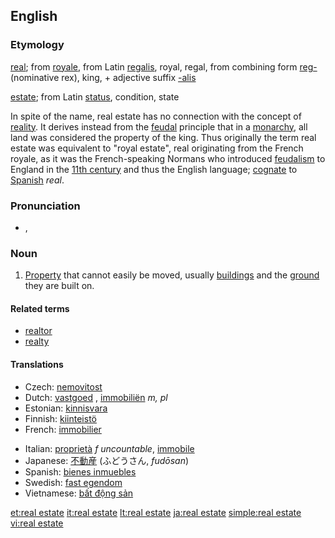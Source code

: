 {{wikipedia}}
==English==

===Etymology===
[[real]]; from {{F.}} [[royale]], from Latin [[regalis]], royal, regal, from combining form [[reg-]] (nominative rex), king, + adjective suffix [[-alis]]

[[estate]]; from Latin [[status]], condition, state

In spite of the name, real estate has no connection with the concept of [[reality]]. It derives instead from the [[feudal]] principle that in a [[monarchy]], all land was considered the property of the king. Thus originally the term real estate was equivalent to "royal estate", real originating from the French royale, as it was the French-speaking Normans who introduced [[feudalism]] to England in the [[11th century]] and thus the English language; [[cognate]] to [[Spanish]] ''real''.

===Pronunciation===
* {{enPR|/rēl' əstāt"/}}, {{IPA|/ˈriːl əˌsteɪt/}}

===Noun===
{{en-noun|-}}

# [[property|Property]] that cannot easily be moved, usually [[building]]s and the [[ground]] they are built on.

====Related terms====
* [[realtor]]
* [[realty]]

====Translations====
{{trans-top|property that cannot easily be moved}}
* Czech: [[nemovitost]] {{f}}
* Dutch: [[vastgoed]] {{n}}, [[immobiliën]] ''m, pl''
* Estonian: [[kinnisvara]]
* Finnish: [[kiinteistö]]
* French: [[immobilier]] {{m}}
{{trans-mid}}
* Italian: [[proprietà]] ''f uncountable'', [[immobile]] {{m}}
* Japanese: [[不動産]] (ふどうさん, ''fudōsan'')
* Spanish: [[bienes inmuebles]] {{m|p}}
* Swedish: [[fast egendom]] {{c}}
* Vietnamese: [[bất động sản]]
{{trans-bottom}}

[[et:real estate]]
[[it:real estate]]
[[lt:real estate]]
[[ja:real estate]]
[[simple:real estate]]
[[vi:real estate]]